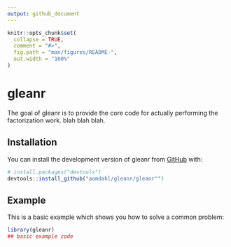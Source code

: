 ```yaml
---
output: github_document
---
```


<!-- README.md is generated from README.Rmd. Please edit that file -->

```r
knitr::opts_chunk$set(
  collapse = TRUE,
  comment = "#>",
  fig.path = "man/figures/README-",
  out.width = "100%"
)
```

# gleanr

<!-- badges: start -->
<!-- badges: end -->

The goal of gleanr is to provide the core code for actually performing the factorization work. blah blah blah.

## Installation

You can install the development version of gleanr from [GitHub](https://github.com/) with:

``` r
# install.packages("devtools")
devtools::install_github("aomdahl/gleanr/gleanr"")
```

## Example

This is a basic example which shows you how to solve a common problem:

```r
library(gleanr)
## basic example code
```
